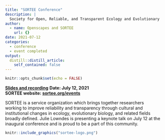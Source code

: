 ```yaml
---
title: "SORTEE Conference"
description: |
  Society for Open, Reliable, and Transparent Ecology and Evolutionary biology (SORTEE) Conference keynote by Julie Lowndes. 
author:
  - name: Openscapes and SORTEE
    url: {}
date: 2021-07-12
categories:
  - conference
  - event completed
output:
  distill::distill_article:
    self_contained: false
---
```



```r
knitr::opts_chunk$set(echo = FALSE)
```

**[Slides and recording](https://osf.io/47req/)**
**Date: July 12, 2021**\
**SORTEE website: [sortee.org/events](https://www.sortee.org/events/)**  

SORTEE is a service organization which brings together researchers working to improve reliability and transparency through cultural and institutional changes in ecology, evolutionary biology, and related fields broadly defined. Julie Lowndes is presenting a keynote talk on July 12 at the inaugural conference and is proud to be a part of this community.

```r
knitr::include_graphics("sortee-logo.png")  
```

